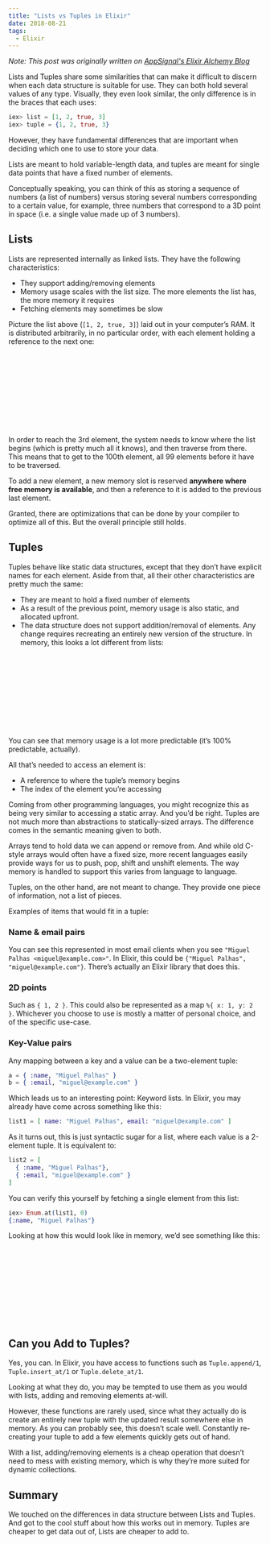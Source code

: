 ```yaml
---
title: "Lists vs Tuples in Elixir"
date: 2018-08-21
tags:
  - Elixir
---
```



<Meta canonical="https://blog.appsignal.com/2018/08/21/elixir-alchemy-list-vs-tuples.html" />

*Note: This post was originally written on [AppSignal's Elixir Alchemy Blog](https://blog.appsignal.com/2018/08/21/elixir-alchemy-list-vs-tuples.html)*

Lists and Tuples share some similarities that can make it difficult to discern when each data structure is suitable for use. They can both hold several values of any type. Visually, they even look similar, the only difference is in the braces that each uses:

```elixir
iex> list = [1, 2, true, 3]
iex> tuple = {1, 2, true, 3}
```

However, they have fundamental differences that are important when deciding which one to use to store your data.

Lists are meant to hold variable-length data, and tuples are meant for single data points that have a fixed number of elements.

Conceptually speaking, you can think of this as storing a sequence of numbers (a list of numbers) versus storing several numbers corresponding to a certain value, for example, three numbers that correspond to a 3D point in space (i.e. a single value made up of 3 numbers).

## Lists

Lists are represented internally as linked lists. They have the following characteristics:

* They support adding/removing elements
* Memory usage scales with the list size. The more elements the list has, the more memory it requires
* Fetching elements may sometimes be slow

Picture the list above (`[1, 2, true, 3]`) laid out in your computer’s RAM. It is distributed arbitrarily, in no particular order, with each element holding a reference to the next one:

<SVG src={SVGList} alt="Lists in Memory" />

In order to reach the 3rd element, the system needs to know where the list begins (which is pretty much all it knows), and then traverse from there. This means that to get to the 100th element, all 99 elements before it have to be traversed.

To add a new element, a new memory slot is reserved **anywhere where free memory is available**, and then a reference to it is added to the previous last element.

Granted, there are optimizations that can be done by your compiler to optimize all of this. But the overall principle still holds.

## Tuples

Tuples behave like static data structures, except that they don’t have explicit names for each element. Aside from that, all their other characteristics are pretty much the same:

* They are meant to hold a fixed number of elements
* As a result of the previous point, memory usage is also static, and allocated upfront.
* The data structure does not support addition/removal of elements. Any change requires recreating an entirely new version of the structure.
In memory, this looks a lot different from lists:

<SVG src={SVGTuple} alt="Tuples in Memory" />

You can see that memory usage is a lot more predictable (it’s 100% predictable, actually).

All that’s needed to access an element is:

* A reference to where the tuple’s memory begins
* The index of the element you’re accessing

Coming from other programming languages, you might recognize this as being very similar to accessing a static array. And you’d be right. Tuples are not much more than abstractions to statically-sized arrays. The difference comes in the semantic meaning given to both.

Arrays tend to hold data we can append or remove from. And while old C-style arrays would often have a fixed size, more recent languages easily provide ways for us to push, pop, shift and unshift elements. The way memory is handled to support this varies from language to language.

Tuples, on the other hand, are not meant to change. They provide one piece of information, not a list of pieces.

Examples of items that would fit in a tuple:

### Name & email pairs

You can see this represented in most email clients when you see `"Miguel Palhas <miguel@example.com>"`. In Elixir, this could be `{"Miguel Palhas", "miguel@example.com"}`. There’s actually an Elixir library that does this.

### 2D points

Such as `{ 1, 2 }`. This could also be represented as a map `%{ x: 1, y: 2 }`. Whichever you choose to use is mostly a matter of personal choice, and of the specific use-case.

### Key-Value pairs

Any mapping between a key and a value can be a two-element tuple:

```elixir
a = { :name, "Miguel Palhas" }
b = { :email, "miguel@example.com" }
```

Which leads us to an interesting point: Keyword lists. In Elixir, you may already have come across something like this:

```elixir
list1 = [ name: "Miguel Palhas", email: "miguel@example.com" ]
```

As it turns out, this is just syntactic sugar for a list, where each value is a 2-element tuple. It is equivalent to:

```elixir
list2 = [
  { :name, "Miguel Palhas"},
  { :email, "miguel@example.com" }
]
```

You can verify this yourself by fetching a single element from this list:

```elixir
iex> Enum.at(list1, 0)
{:name, "Miguel Palhas"}
```

Looking at how this would look like in memory, we’d see something like this:

<SVG src={SVGKeyword} alt="Keyword lists in Memory" />

## Can you Add to Tuples?

Yes, you can. In Elixir, you have access to functions such as `Tuple.append/1`, `Tuple.insert_at/1` or `Tuple.delete_at/1`.

Looking at what they do, you may be tempted to use them as you would with lists, adding and removing elements at-will.

However, these functions are rarely used, since what they actually do is create an entirely new tuple with the updated result somewhere else in memory. As you can probably see, this doesn’t scale well. Constantly re-creating your tuple to add a few elements quickly gets out of hand.

With a list, adding/removing elements is a cheap operation that doesn’t need to mess with existing memory, which is why they’re more suited for dynamic collections.

## Summary

We touched on the differences in data structure between Lists and Tuples. And got to the cool stuff about how this works out in memory. Tuples are cheaper to get data out of, Lists are cheaper to add to.
